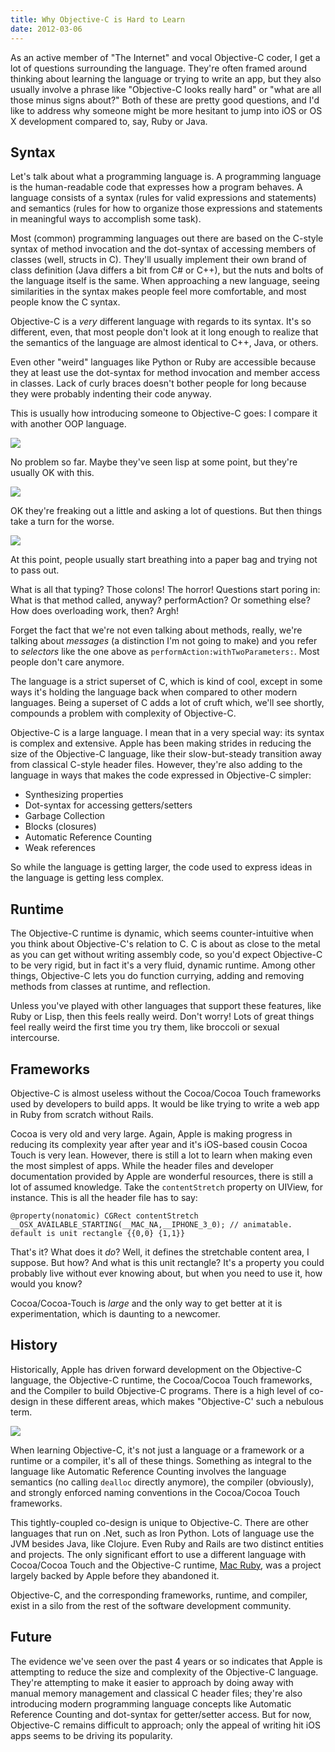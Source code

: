 ```yaml
---
title: Why Objective-C is Hard to Learn
date: 2012-03-06
---
```



As an active member of "The Internet" and vocal Objective-C coder, I get a lot of questions surrounding the language. They're often framed around thinking about learning the language or trying to write an app, but they also usually involve a phrase like "Objective-C looks really hard" or "what are all those minus signs about?" Both of these are pretty good questions, and I'd like to address why someone might be more hesitant to jump into iOS or OS X development compared to, say, Ruby or Java.





## Syntax

Let's talk about what a programming language is. A programming language is the human-readable code that expresses how a program behaves. A language consists of a syntax (rules for valid expressions and statements) and semantics (rules for how to organize those expressions and statements in meaningful ways to accomplish some task).

Most (common) programming languages out there are based on the C-style syntax of method invocation and the dot-syntax of accessing members of classes (well, structs in C). They'll usually implement their own brand of class definition (Java differs a bit from C# or C++), but the nuts and bolts of the language itself is the same. When approaching a new language, seeing similarities in the syntax makes people feel more comfortable, and most people know the C syntax.

Objective-C is a _very_ different language with regards to its syntax. It's so different, even, that most people don't look at it long enough to realize that the semantics of the language are almost identical to C++, Java, or others.

Even other "weird" languages like Python or Ruby are accessible because they at least use the dot-syntax for method invocation and member access in classes. Lack of curly braces doesn't bother people for long because they were probably indenting their code anyway.

This is usually how introducing someone to Objective-C goes: I compare it with another OOP language.

![](BB35154DBF0E4757B298980DBC675C94.png)

No problem so far. Maybe they've seen lisp at some point, but they're usually OK with this.

![](4C3E311ADD48447C8661256E7631D93B.png)

OK they're freaking out a little and asking a lot of questions. But then things take a turn for the worse.

![](1B1BE506A95641B8BE9A8076CBCBF42A.png)

At this point, people usually start breathing into a paper bag and trying not to pass out.

What is all that typing? Those colons! The horror! Questions start poring in: What is that method called, anyway? performAction? Or something else? How does overloading work, then? Argh!

Forget the fact that we're not even talking about methods, really, we're talking about _messages_ (a distinction I'm not going to make) and you refer to _selectors_ like the one above as `performAction:withTwoParameters:`. Most people don't care anymore.

The language is a strict superset of C, which is kind of cool, except in some ways it's holding the language back when compared to other modern languages. Being a superset of C adds a lot of cruft which, we'll see shortly, compounds a problem with complexity of Objective-C.

Objective-C is a large language. I mean that in a very special way: its syntax is complex and extensive. Apple has been making strides in reducing the size of the Objective-C language, like their slow-but-steady transition away from classical C-style header files. However, they're also adding to the language in ways that makes the code expressed in Objective-C simpler:

- Synthesizing properties
- Dot-syntax for accessing getters/setters
- Garbage Collection
- Blocks (closures)
- Automatic Reference Counting
- Weak references

So while the language is getting larger, the code used to express ideas in the language is getting less complex.

## Runtime

The Objective-C runtime is dynamic, which seems counter-intuitive when you think about Objective-C's relation to C. C is about as close to the metal as you can get without writing assembly code, so you'd expect Objective-C to be very rigid, but in fact it's a very fluid, dynamic runtime. Among other things, Objective-C lets you do function currying, adding and removing methods from classes at runtime, and reflection.

Unless you've played with other languages that support these features, like Ruby or Lisp, then this feels really weird. Don't worry! Lots of great things feel really weird the first time you try them, like broccoli or sexual intercourse.

## Frameworks

Objective-C is almost useless without the Cocoa/Cocoa Touch frameworks used by developers to build apps. It would be like trying to write a web app in Ruby from scratch without Rails.

Cocoa is very old and very large. Again, Apple is making progress in reducing its complexity year after year and it's iOS-based cousin Cocoa Touch is very lean. However, there is still a lot to learn when making even the most simplest of apps. While the header files and developer documentation provided by Apple are wonderful resources, there is still a lot of assumed knowledge. Take the `contentStretch` property on UIView, for instance. This is all the header file has to say:

```objc
@property(nonatomic) CGRect contentStretch __OSX_AVAILABLE_STARTING(__MAC_NA,__IPHONE_3_0); // animatable. default is unit rectangle {{0,0} {1,1}}
```

That's it? What does it _do_? Well, it defines the stretchable content area, I suppose. But how? And what is this unit rectangle? It's a property you could probably live without ever knowing about, but when you need to use it, how would you know?

Cocoa/Cocoa-Touch is _large_ and the only way to get better at it is experimentation, which is daunting to a newcomer.

## History

Historically, Apple has driven forward development on the Objective-C language, the Objective-C runtime, the Cocoa/Cocoa Touch frameworks, and the Compiler to build Objective-C programs. There is a high level of co-design in these different areas, which makes "Objective-C' such a nebulous term.

![](3C7737C2E5004C72B67B256432D08190.png)

When learning Objective-C, it's not just a language or a framework or a runtime or a compiler, it's all of these things. Something as integral to the language like Automatic Reference Counting involves the language semantics (no calling `dealloc` directly anymore), the compiler (obviously), and strongly enforced naming conventions in the Cocoa/Cocoa Touch frameworks.

This tightly-coupled co-design is unique to Objective-C. There are other languages that run on .Net, such as Iron Python. Lots of language use the JVM besides Java, like Clojure. Even Ruby and Rails are two distinct entities and projects. The only significant effort to use a different language with Cocoa/Cocoa Touch and the Objective-C runtime, [Mac Ruby](http://www.macruby.org/), was a project largely backed by Apple before they abandoned it.

Objective-C, and the corresponding frameworks, runtime, and compiler, exist in a silo from the rest of the software development community.

## Future

The evidence we've seen over the past 4 years or so indicates that Apple is attempting to reduce the size and complexity of the Objective-C language. They're attempting to make it easier to approach by doing away with manual memory management and classical C header files; they're also introducing modern programming language concepts like Automatic Reference Counting and dot-syntax for getter/setter access. But for now, Objective-C remains difficult to approach; only the appeal of writing hit iOS apps seems to be driving its popularity.


  
